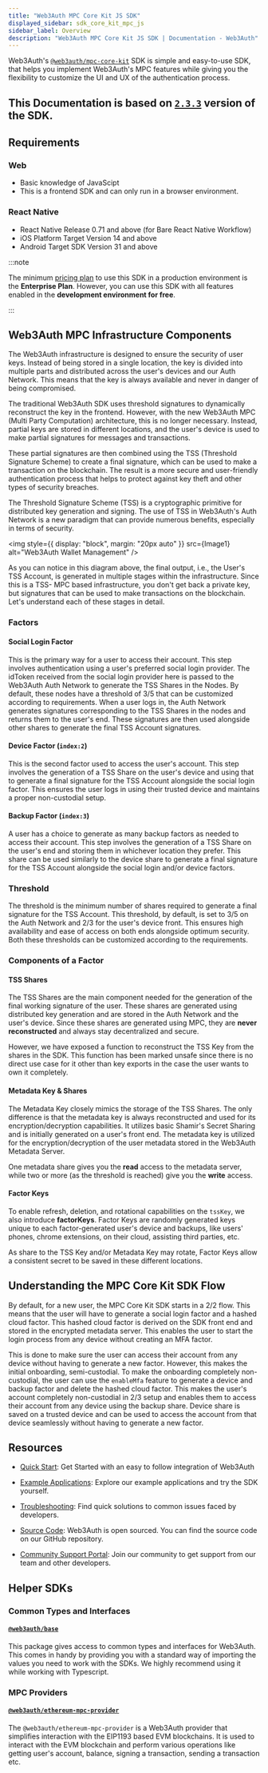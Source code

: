 ```yaml
---
title: "Web3Auth MPC Core Kit JS SDK"
displayed_sidebar: sdk_core_kit_mpc_js
sidebar_label: Overview
description: "Web3Auth MPC Core Kit JS SDK | Documentation - Web3Auth"
---
```



Web3Auth's [`@web3auth/mpc-core-kit`](https://github.com/Web3Auth/mpc-core-kit) SDK is simple and
easy-to-use SDK, that helps you implement Web3Auth's MPC features while giving you the flexibility
to customize the UI and UX of the authentication process.

## This Documentation is based on [`2.3.3`](https://github.com/Web3Auth/mpc-core-kit/releases/tag/v2.3.3) version of the SDK.

## Requirements

### Web

- Basic knowledge of JavaScipt
- This is a frontend SDK and can only run in a browser environment.

### React Native

- React Native Release 0.71 and above (for Bare React Native Workflow)
- iOS Platform Target Version 14 and above
- Android Target SDK Version 31 and above

:::note

The minimum [pricing plan](https://web3auth.io/pricing.html) to use this SDK in a production
environment is the **Enterprise Plan**. However, you can use this SDK with all features enabled in
the **development environment for free**.

:::

## Web3Auth MPC Infrastructure Components

The Web3Auth infrastructure is designed to ensure the security of user keys. Instead of being stored
in a single location, the key is divided into multiple parts and distributed across the user's
devices and our Auth Network. This means that the key is always available and never in danger of
being compromised.

The traditional Web3Auth SDK uses threshold signatures to dynamically reconstruct the key in the
frontend. However, with the new Web3Auth MPC (Multi Party Computation) architecture, this is no
longer necessary. Instead, partial keys are stored in different locations, and the user's device is
used to make partial signatures for messages and transactions.

These partial signatures are then combined using the TSS (Threshold Signature Scheme) to create a
final signature, which can be used to make a transaction on the blockchain. The result is a more
secure and user-friendly authentication process that helps to protect against key theft and other
types of security breaches.

The Threshold Signature Scheme (TSS) is a cryptographic primitive for distributed key generation and
signing. The use of TSS in Web3Auth's Auth Network is a new paradigm that can provide numerous
benefits, especially in terms of security.

<img
  style={{ display: "block", margin: "20px auto" }}
  src={Image1}
  alt="Web3Auth Wallet Management"
/>

As you can notice in this diagram above, the final output, i.e., the User's TSS Account, is
generated in multiple stages within the infrastructure. Since this is a TSS- MPC based
infrastructure, you don't get back a private key, but signatures that can be used to make
transactions on the blockchain. Let's understand each of these stages in detail.

### Factors

#### Social Login Factor

This is the primary way for a user to access their account. This step involves authentication using
a user's preferred social login provider. The idToken received from the social login provider here
is passed to the Web3Auth Auth Network to generate the TSS Shares in the Nodes. By default, these
nodes have a threshold of 3/5 that can be customized according to requirements. When a user logs in,
the Auth Network generates signatures corresponding to the TSS Shares in the nodes and returns them
to the user's end. These signatures are then used alongside other shares to generate the final TSS
Account signatures.

#### Device Factor (`index:2`)

This is the second factor used to access the user's account. This step involves the generation of a
TSS Share on the user's device and using that to generate a final signature for the TSS Account
alongside the social login factor. This ensures the user logs in using their trusted device and
maintains a proper non-custodial setup.

#### Backup Factor (`index:3`)

A user has a choice to generate as many backup factors as needed to access their account. This step
involves the generation of a TSS Share on the user's end and storing them in whichever location they
prefer. This share can be used similarly to the device share to generate a final signature for the
TSS Account alongside the social login and/or device factors.

### Threshold

The threshold is the minimum number of shares required to generate a final signature for the TSS
Account. This threshold, by default, is set to 3/5 on the Auth Network and 2/3 for the user's device
front. This ensures high availability and ease of access on both ends alongside optimum security.
Both these thresholds can be customized according to the requirements.

### Components of a Factor

#### TSS Shares

The TSS Shares are the main component needed for the generation of the final working signature of
the user. These shares are generated using distributed key generation and are stored in the Auth
Network and the user's device. Since these shares are generated using MPC, they are **never
reconstructed** and always stay decentralized and secure.

However, we have exposed a function to reconstruct the TSS Key from the shares in the SDK. This
function has been marked unsafe since there is no direct use case for it other than key exports in
the case the user wants to own it completely.

#### Metadata Key & Shares

The Metadata Key closely mimics the storage of the TSS Shares. The only difference is that the
metadata key is always reconstructed and used for its encryption/decryption capabilities. It
utilizes basic Shamir's Secret Sharing and is initially generated on a user's front end. The
metadata key is utilized for the encryption/decryption of the user metadata stored in the Web3Auth
Metadata Server.

One metadata share gives you the **read** access to the metadata server, while two or more (as the
threshold is reached) give you the **write** access.

#### Factor Keys

To enable refresh, deletion, and rotational capabilities on the `tssKey`, we also introduce
**factorKeys**. Factor Keys are randomly generated keys unique to each factor-generated user's
device and backups, like users' phones, chrome extensions, on their cloud, assisting third parties,
etc.

As share to the TSS Key and/or Metadata Key may rotate, Factor Keys allow a consistent secret to be
saved in these different locations.

## Understanding the MPC Core Kit SDK Flow

By default, for a new user, the MPC Core Kit SDK starts in a 2/2 flow. This means that the user will
have to generate a social login factor and a hashed cloud factor. This hashed cloud factor is
derived on the SDK front end and stored in the encrypted metadata server. This enables the user to
start the login process from any device without creating an MFA factor.

This is done to make sure the user can access their account from any device without having to
generate a new factor. However, this makes the initial onboarding, semi-custodial. To make the
onboarding completely non-custodial, the user can use the `enableMfa` feature to generate a device
and backup factor and delete the hashed cloud factor. This makes the user's account completely
non-custodial in 2/3 setup and enables them to access their account from any device using the backup
share. Device share is saved on a trusted device and can be used to access the account from that
device seamlessly without having to generate a new factor.

## Resources

- [Quick Start](/quick-start?product=CORE_KIT&sdk=MPC_CORE_KIT&framework=REACT&stepIndex=0): Get
  Started with an easy to follow integration of Web3Auth

- [Example Applications](/examples?product=Core+Kit&sdk=MPC+Core+Kit): Explore our example
  applications and try the SDK yourself.

- [Troubleshooting](/troubleshooting): Find quick solutions to common issues faced by developers.

- [Source Code](https://github.com/web3auth/mpc-core-kit): Web3Auth is open sourced. You can find
  the source code on our GitHub repository.

- [Community Support Portal](https://web3auth.io/community): Join our community to get support from
  our team and other developers.

## Helper SDKs

### Common Types and Interfaces

#### [`@web3auth/base`](https://npmjs.com/package/@web3auth/base)

This package gives access to common types and interfaces for Web3Auth. This comes in handy by
providing you with a standard way of importing the values you need to work with the SDKs. We highly
recommend using it while working with Typescript.

### MPC Providers

#### [`@web3auth/ethereum-mpc-provider`](https://npmjs.com/package/@web3auth/ethereum-mpc-provider)

The `@web3auth/ethereum-mpc-provider` is a Web3Auth provider that simplifies interaction with the
EIP1193 based EVM blockchains. It is used to interact with the EVM blockchain and perform various
operations like getting user's account, balance, signing a transaction, sending a transaction etc.

